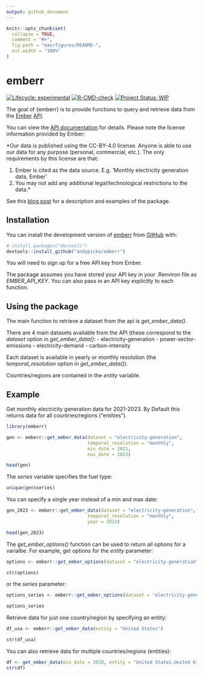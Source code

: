 ```yaml
---
output: github_document
---
```


<!-- README.md is generated from README.Rmd. Please edit that file -->

```r
knitr::opts_chunk$set(
  collapse = TRUE,
  comment = "#>",
  fig.path = "man/figures/README-",
  out.width = "100%"
)
```

# emberr

<!-- badges: start -->
[![Lifecycle: experimental](https://img.shields.io/badge/lifecycle-experimental-orange.svg)](https://lifecycle.r-lib.org/articles/stages.html#experimental) [![R-CMD-check](https://github.com/andypicke/emberr/actions/workflows/R-CMD-check.yaml/badge.svg)](https://github.com/andypicke/emberr/actions/workflows/R-CMD-check.yaml)
[![Project Status: WIP](https://www.repostatus.org/badges/latest/wip.svg)](https://www.repostatus.org/#wip)
<!-- badges: end -->

The goal of {emberr} is to provide functions to query and retrieve data from the [Ember](https://ember-climate.org/) [API](https://ember-climate.org/data/api/).

You can view the [API documentation](https://api.ember-climate.org/docs) for details. Please note the license information provided by Ember:

*Our data is published using the CC-BY-4.0 license. Anyone is able to use our data for any purpose (personal, commercial, etc.). The only requirements by this license are that:

1) Ember is cited as the data source. E.g. 'Monthly electricity generation data, Ember'
2) You may not add any additional legal/technological restrictions to the data.*

See this [blog post](https://andypicke.quarto.pub/portfolio/posts/emberr/emberr.html) for a description and examples of the package.

## Installation

You can install the development version of [emberr](https://github.com/andypicke/emberr) from [GitHub](https://github.com/) with:

``` r
# install.packages("devtools")
devtools::install_github("andypicke/emberr")
```

You will need to sign up for a free API key from Ember.

The package assumes you have stored your API key in your .Renviron file as *EMBER_API_KEY*. You can also pass in an API key explicitly to each function.

## Using the package

The main function to retrieve a dataset from the api is *get_ember_data()*.

There are 4 main datasets available from the API (these correspond to the *dataset* option in *get_ember_data()*:
- electricity-generation
- power-sector-emissions
- electricity-demand
- carbon-intensity

Each dataset is available in yearly or monthly resolution (the *temporal_resolution* option in *get_ember_data()*).

Countries/regions are contained in the *entity* variable. 

## Example

Get monthly electricity generation data for 2021-2023. By Default this returns data for all countries/regions ("entities").
```r
library(emberr)

gen <- emberr::get_ember_data(dataset = "electricity-generation", 
                              temporal_resolution = "monthly", 
                              min_date = 2021, 
                              max_date = 2023)

head(gen)

```

The *series* variable specifies the fuel type:
```r
unique(gen$series)
```


You can specify a single year instead of a min and max date:
```r

gen_2023 <- emberr::get_ember_data(dataset = "electricity-generation", 
                              temporal_resolution = "monthly", 
                              year = 2023)

head(gen_2023)
```

The *get_ember_options()* function can be used to return all options for a varialbe. For example, get options for the *entity* parameter:

```r

options <- emberr::get_ember_options(dataset = "electricity-generation", filter_name = "entity")

str(options)

```

or the *series* parameter:
```r

options_series <- emberr::get_ember_options(dataset = "electricity-generation", filter_name = "series")

options_series

```


Retrieve data for just one country/region by specifying an entity:

```r

df_usa <- emberr::get_ember_data(entity = "United States")

str(df_usa)

```


You can also retrieve data for multiple countries/regions (entities):

```r

df <- get_ember_data(min_date = 2020, entity = "United States,United Kingdom")
str(df)

```


